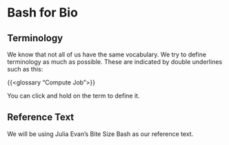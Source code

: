 # Bash for Bio {.unnumbered}

## Terminology

We know that not all of us have the same vocabulary. We try to define terminology as much as possible. These are indicated by double underlines such as this:

{{<glossary "Compute Job">}}

You can click and hold on the term to define it.

## Reference Text

We will be using Julia Evan's Bite Size Bash as our reference text. 